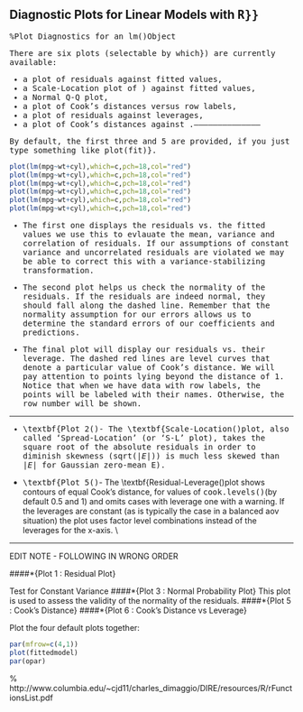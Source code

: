 

## Diagnostic Plots for Linear Models with <tt>R}}
%Plot Diagnostics for an <tt>lm()</tt>Object

There are six plots (selectable by <tt>which}) are currently available: 

*  a plot of residuals against fitted values, 
*  a Scale-Location plot of \textit{sqrt( $|$ residuals $|$ }) against fitted values, 
*  a Normal Q-Q plot, 
*  a plot of Cook's distances versus row labels, 
*  a plot of residuals against leverages, 
*  a plot of Cook's distances against \textit{leverage/(1-leverage)}.----------------------------------------- 

\noindent By default, the first three and 5 are provided, if you just type something like <tt>plot(fit)}.


```r
plot(lm(mpg~wt+cyl),which=c,pch=18,col="red")
plot(lm(mpg~wt+cyl),which=c,pch=18,col="red")
plot(lm(mpg~wt+cyl),which=c,pch=18,col="red")
plot(lm(mpg~wt+cyl),which=c,pch=18,col="red")
plot(lm(mpg~wt+cyl),which=c,pch=18,col="red")
plot(lm(mpg~wt+cyl),which=c,pch=18,col="red")
```
<p> 



*  The first one displays the residuals vs. the fitted values
 we use this to evlauate the mean, variance and correlation of residuals.
 If our assumptions of constant variance and uncorrelated residuals are
 violated we may be able to correct this with a variance-stabilizing
 transformation.
 
*  The second plot helps us check the normality of the residuals. If the
 residuals are indeed normal, they should fall along the dashed line.
 Remember that the normality assumption for our errors allows us to determine
 the standard errors of our coefficients and predictions.
 
*  The final plot will display our residuals vs. their leverage. The dashed red
 lines are level curves that denote a particular value of Cook's distance.
 We will pay attention to points lying beyond the distance of 1. Notice that
 when we have data with row labels, the points will be labeled with their
 names. Otherwise, the row number will be shown.


---------------------------------------------------------------------------------------

*  \textbf{Plot 2()</tt>-
The \textbf{Scale-Location()</tt>plot, also called ‘Spread-Location’ (or ‘S-L’ plot), takes the square root of the absolute residuals in order to diminish skewness (sqrt($|E|)$) is much less skewed than $| E |$ for Gaussian zero-mean E).

*  \textbf{Plot 5()</tt>- 
The \textbf{Residual-Leverage()</tt>plot shows contours of equal Cook's distance, for values of <tt>cook.levels()</tt>(by default 0.5 and 1) and omits cases with leverage one with a warning. If the leverages are constant (as is typically the case in a balanced aov situation) the plot uses factor level combinations instead of the leverages for the x-axis. \\
\textit{(The factor levels are ordered by mean fitted value.)}


---------------------------------------------------------------------------------------
EDIT NOTE - FOLLOWING IN WRONG ORDER

\####*{Plot 1 : Residual Plot}


Test for Constant Variance
\begin{figure}[h!]
\centering
\includegraphics[width=0.95\linewidth]{./mtcarsDiagPlot1}

\label{mtcarsDiagPlot1}
\end{figure}


\####*{Plot 3 : Normal Probability Plot}
\begin{figure}[h!]
\centering
\includegraphics[width=0.95\linewidth]{./mtcarsDiagPlot2}

\label{mtcarsDiagPlot2}
\end{figure}


This plot is used to assess the validity of the normality of the residuals.
\begin{figure}[h!]
\centering
\includegraphics[width=0.95\linewidth]{./mtcarsDiagPlot3}

\label{mtcarsDiagPlot3}
\end{figure}


\####*{Plot 5 :  Cook's Distance}
\begin{figure}[h!]
\centering
\includegraphics[width=0.95\linewidth]{./mtcarsDiagPlot4}

\label{mtcarsDiagPlot4}
\end{figure}



\begin{figure}[h!]
\centering
\includegraphics[width=0.9\linewidth]{./mtcarsDiagPlot5}

\label{mtcarsDiagPlot5}
\end{figure}


\####*{Plot 6 :  Cook's Distance vs Leverage}
\begin{figure}[h!]
\centering
\includegraphics[width=0.95\linewidth]{./mtcarsDiagPlot6}

\label{mtcarsDiagPlot6}
\end{figure}


Plot the four default plots together:

```r
par(mfrow=c(4,1))
plot(fittedmodel)
par(opar)
```
<p> 

% http://www.columbia.edu/~cjd11/charles_dimaggio/DIRE/resources/R/rFunctionsList.pdf



